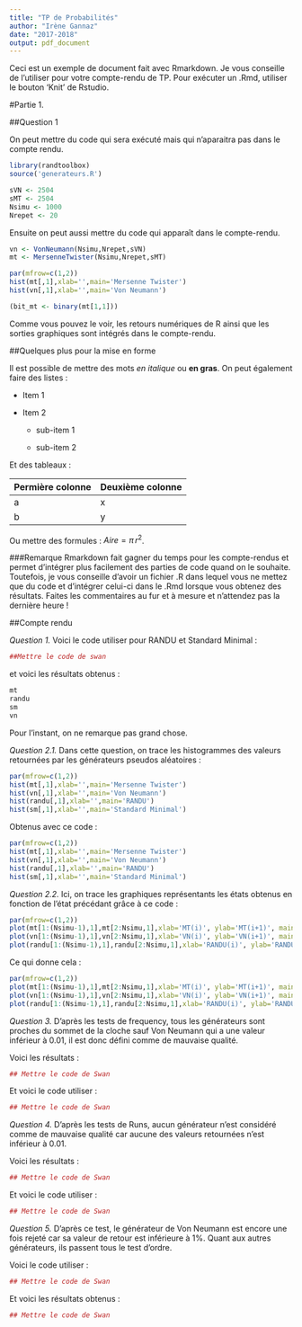 ```yaml
---
title: "TP de Probabilités"
author: "Irène Gannaz"
date: "2017-2018"
output: pdf_document
---
```




Ceci est un exemple de document fait avec Rmarkdown. Je vous conseille de l'utiliser pour votre compte-rendu de TP. Pour exécuter un .Rmd, utiliser le bouton 'Knit' de Rstudio.


#Partie 1.

##Question 1

On peut mettre du code qui sera exécuté mais qui n'aparaitra pas dans le compte rendu.

```r
library(randtoolbox)
source('generateurs.R')

sVN <- 2504
sMT <- 2504
Nsimu <- 1000
Nrepet <- 20
```

Ensuite on peut aussi mettre du code qui apparaît dans le compte-rendu. 
```r
vn <- VonNeumann(Nsimu,Nrepet,sVN)
mt <- MersenneTwister(Nsimu,Nrepet,sMT)

par(mfrow=c(1,2))
hist(mt[,1],xlab='',main='Mersenne Twister')
hist(vn[,1],xlab='',main='Von Neumann')

(bit_mt <- binary(mt[1,1]))
```


Comme vous pouvez le voir, les retours numériques de R ainsi que les sorties graphiques sont intégrés dans le compte-rendu.

##Quelques plus pour la mise en forme

Il est possible de mettre des mots *en italique* ou **en gras**.
On peut également faire des listes :

* Item 1 

* Item 2 

    + sub-item 1 

    + sub-item 2 

Et des tableaux :

Permière colonne | Deuxième colonne 
------------- | ------------- 
a    | x        
b        | y        

Ou mettre des formules : $Aire = \pi\,r^{2}$.

###Remarque
Rmarkdown fait gagner du temps pour les compte-rendus et permet d'intégrer plus facilement des parties de code quand on le souhaite. Toutefois, je vous conseille d'avoir un fichier .R dans lequel vous ne mettez que du code et d'intégrer celui-ci dans le .Rmd lorsque vous obtenez des résultats. Faites les commentaires au fur et à mesure et n'attendez pas la dernière heure !



##Compte rendu


*Question 1.*
Voici le code utiliser pour RANDU et Standard Minimal :
```r
##Mettre le code de swan
```

et voici les résultats obtenus :
```r
mt
randu
sm
vn
```

Pour l'instant, on ne remarque pas grand chose.


*Question 2.1.*
Dans cette question, on trace les histogrammes des valeurs retournées par les générateurs pseudos aléatoires :
```r
par(mfrow=c(1,2))
hist(mt[,1],xlab='',main='Mersenne Twister')
hist(vn[,1],xlab='',main='Von Neumann')
hist(randu[,1],xlab='',main='RANDU')
hist(sm[,1],xlab='',main='Standard Minimal')
```

Obtenus avec ce code :
```r
par(mfrow=c(1,2))
hist(mt[,1],xlab='',main='Mersenne Twister')
hist(vn[,1],xlab='',main='Von Neumann')
hist(randu[,1],xlab='',main='RANDU')
hist(sm[,1],xlab='',main='Standard Minimal')
```


*Question 2.2.*
Ici, on trace les graphiques représentants les états obtenus en fonction de l'état précédant grâce à ce code :
```r
par(mfrow=c(1,2))
plot(mt[1:(Nsimu-1),1],mt[2:Nsimu,1],xlab='MT(i)', ylab='MT(i+1)', main='Mersenne Twister')
plot(vn[1:(Nsimu-1),1],vn[2:Nsimu,1],xlab='VN(i)', ylab='VN(i+1)', main='Von Neumann')
plot(randu[1:(Nsimu-1),1],randu[2:Nsimu,1],xlab='RANDU(i)', ylab='RANDU(i+1)', main='RANDU')
```

Ce qui donne cela :
```r
par(mfrow=c(1,2))
plot(mt[1:(Nsimu-1),1],mt[2:Nsimu,1],xlab='MT(i)', ylab='MT(i+1)', main='Mersenne Twister')
plot(vn[1:(Nsimu-1),1],vn[2:Nsimu,1],xlab='VN(i)', ylab='VN(i+1)', main='Von Neumann')
plot(randu[1:(Nsimu-1),1],randu[2:Nsimu,1],xlab='RANDU(i)', ylab='RANDU(i+1)', main='RANDU')
```


*Question 3.*
D'après les tests de frequency, tous les générateurs sont proches du sommet de la cloche sauf Von Neumann qui a une valeur inférieur à 0.01, il est donc défini comme de mauvaise qualité.

Voici les résultats :
```r
## Mettre le code de Swan
```

Et voici le code utiliser :
```r
## Mettre le code de Swan
```


*Question 4.*
D'après les tests de Runs, aucun générateur n'est considéré comme de mauvaise qualité car aucune des valeurs retournées n'est inférieur à 0.01.

Voici les résultats :
```r
## Mettre le code de Swan
```

Et voici le code utiliser :
```r
## Mettre le code de Swan
```


*Question 5.*
D'après ce test, le générateur de Von Neumann est encore une fois rejeté car sa valeur de retour est inférieure à 1%. Quant aux autres générateurs, ils passent tous le test d'ordre.

Voici le code utiliser :
```r
## Mettre le code de Swan
```

Et voici les résultats obtenus :
```r
## Mettre le code de Swan
```